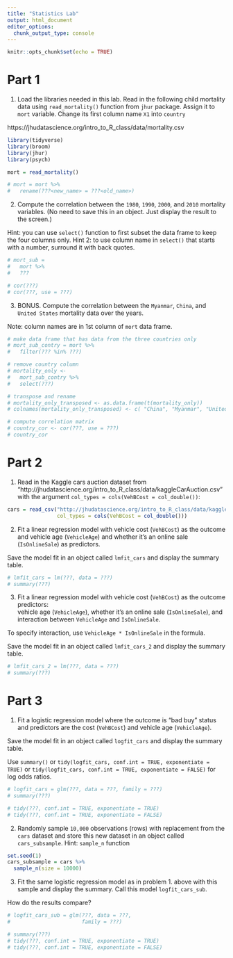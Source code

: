```yaml
---
title: "Statistics Lab"
output: html_document
editor_options: 
  chunk_output_type: console
---
```


```r
knitr::opts_chunk$set(echo = TRUE)
```

# Part 1

1. Load the libraries needed in this lab. Read in the following child mortality data using `read_mortality()` function from `jhur` package. Assign it to `mort` variable. Change its first column name `X1` into `country`

https://jhudatascience.org/intro_to_R_class/data/mortality.csv
```r
library(tidyverse)
library(broom)
library(jhur)
library(psych)

mort = read_mortality()

# mort = mort %>% 
#   rename(???<new_name> = ???<old_name>)
```

2. Compute the correlation between the `1980`, `1990`, `2000`, and `2010` mortality variables.
(No need to save this in an object. Just display the result to the screen.) 

Hint: you can use `select()` function to first subset the data frame to keep the four columns only. Hint 2: to use column name in `select()` that starts with a number, surround it with back quotes. 

```r
# mort_sub = 
#   mort %>% 
#   ???

# cor(???)
# cor(???, use = ???)
```

3. BONUS. Compute the correlation between the `Myanmar`, `China`, and `United States` mortality data over the years. 

Note: column names are in 1st column of `mort` data frame.

```r
# make data frame that has data from the three countries only
# mort_sub_contry = mort %>% 
#   filter(??? %in% ???) 

# remove country column
# mortality_only <- 
#   mort_sub_contry %>%
#   select(???)

# transpose and rename 
# mortality_only_transposed <- as.data.frame(t(mortality_only))
# colnames(mortality_only_transposed) <- c( "China", "Myanmar", "United States")

# compute correlation matrix
# country_cor <- cor(???, use = ???)
# country_cor
```

# Part 2

1. Read in the Kaggle cars auction dataset from "http://jhudatascience.org/intro_to_R_class/data/kaggleCarAuction.csv" with the argument `col_types = cols(VehBCost = col_double())`:

```r
cars = read_csv("http://jhudatascience.org/intro_to_R_class/data/kaggleCarAuction.csv",
                col_types = cols(VehBCost = col_double()))

```

2. Fit a linear regression model with vehicle cost (`VehBCost`) as the outcome and 
vehicle age (`VehicleAge`) and whether it's an online sale (`IsOnlineSale`) as predictors.  

Save the model fit in an object called `lmfit_cars` and display the summary table.

```r
# lmfit_cars = lm(???, data = ???)
# summary(???)
```

3. Fit a linear regression model with vehicle cost (`VehBCost`) as the outcome predictors:  
vehicle age (`VehicleAge`), whether it's an online sale (`IsOnlineSale`), and interaction between `VehicleAge` and `IsOnlineSale`.

To specify interaction, use `VehicleAge * IsOnlineSale` in the formula. 

Save the model fit in an object called `lmfit_cars_2` and display the summary table.

```r
# lmfit_cars_2 = lm(???, data = ???)
# summary(???)
```


# Part 3

1. Fit a logistic regression model where the outcome is "bad buy" status and predictors are the cost (`VehBCost`) and vehicle age (`VehicleAge`).

Save the model fit in an object called `logfit_cars` and display the summary table.

Use `summary()` or `tidy(logfit_cars, conf.int = TRUE, exponentiate = TRUE)`
or `tidy(logfit_cars, conf.int = TRUE, exponentiate = FALSE)` for log odds ratios.  

```r
# logfit_cars = glm(???, data = ???, family = ???)
# summary(???)

# tidy(???, conf.int = TRUE, exponentiate = TRUE)
# tidy(???, conf.int = TRUE, exponentiate = FALSE)
```

2. Randomly sample `10,000` observations (rows) with replacement from the `cars` dataset and store this new dataset in an object called `cars_subsample`.  Hint: `sample_n` function

```r
set.seed(1)
cars_subsample = cars %>% 
  sample_n(size = 10000)
```

3. Fit the same logistic regression model as in problem 1. above  with this sample and display the summary. Call this model `logfit_cars_sub`. 

How do the results compare?  

```r
# logfit_cars_sub = glm(???, data = ???, 
#                       family = ???)

# summary(???)
# tidy(???, conf.int = TRUE, exponentiate = TRUE)
# tidy(???, conf.int = TRUE, exponentiate = FALSE)
```
